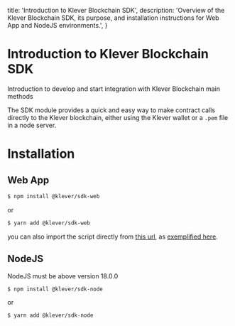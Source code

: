   title: 'Introduction to Klever Blockchain SDK',
  description:
    'Overview of the Klever Blockchain SDK, its purpose, and installation instructions for Web App and NodeJS environments.',
}

# Introduction to Klever Blockchain SDK
Introduction to develop and start integration with Klever Blockchain main methods

The SDK module provides a quick and easy way to make contract calls directly to the Klever blockchain, either using the Klever wallet or a `.pem` file in a node server.

# Installation

## Web App

```bash
$ npm install @klever/sdk-web
```

or

```bash
$ yarn add @klever/sdk-web
```

you can also import the script directly from [this url](https://kleverchain-sdk-web.s3.us-east-1.amazonaws.com/kleverchain-sdk-web-esm-1-0-x.js), as [exemplified here](/web-app#vanilla-js).

## NodeJS

NodeJS must be above version 18.0.0

```bash
$ npm install @klever/sdk-node
```

or

```bash
$ yarn add @klever/sdk-node
```
